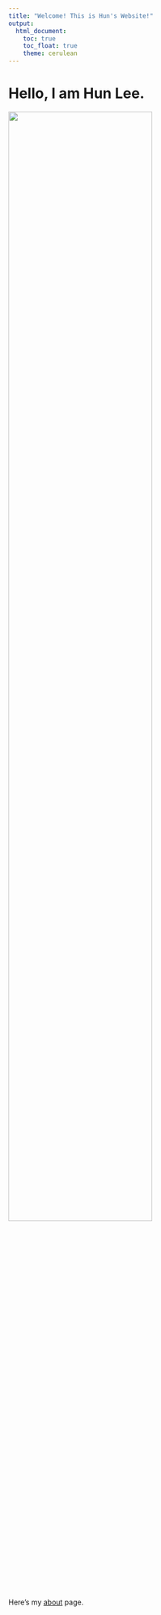 ```yaml
---
title: "Welcome! This is Hun's Website!"
output: 
  html_document:
    toc: true
    toc_float: true
    theme: cerulean
---
```

# Hello, I am Hun Lee. 
<img src="images/image2.jpg" style="width:75%">

Here's my [about](about.html) page.